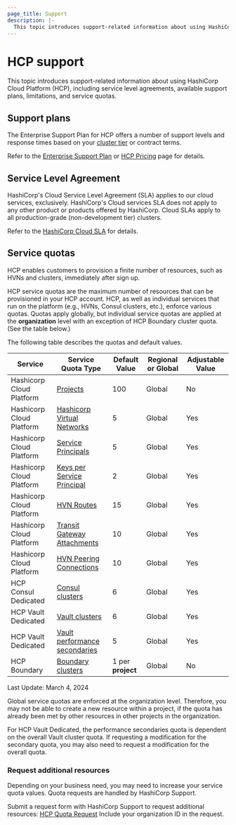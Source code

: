 ```yaml
---
page_title: Support
description: |-
  This topic introduces support-related information about using HashiCorp Cloud Platform (HCP), including service level agreements, available support plans, limitations, and service quotas.
---
```


# HCP support

This topic introduces support-related information about using HashiCorp Cloud Platform (HCP), including service level agreements, available support plans, limitations, and service quotas.

## Support plans

The Enterprise Support Plan for HCP offers a number of support levels and response times based on your [cluster tier](https://cloud.hashicorp.com/pricing) or contract terms.

Refer to the [Enterprise Support Plan](https://www.hashicorp.com/customer-success/enterprise-support) or [HCP Pricing](https://cloud.hashicorp.com/pricing) page for details.

## Service Level Agreement

HashiCorp's Cloud Service Level Agreement (SLA) applies to our cloud services, exclusively. HashiCorp's Cloud services SLA does not apply to any other product or products offered by HashiCorp.
Cloud SLAs apply to all production-grade (non-development tier) clusters.

Refer to the [HashiCorp Cloud SLA](https://cloud.hashicorp.com/sla) for details.

## Service quotas

HCP enables customers to provision a finite number of resources, such as HVNs and clusters, immediately after sign up.

HCP service quotas are the maximum number of resources that can be provisioned in your HCP account.
HCP, as well as individual services that run on the platform (e.g., HVNs, Consul clusters, etc.), enforce various quotas.
Quotas apply globally, but individual service quotas are applied at the **organization** level with an exception of HCP Boundary cluster quota. (See the table below.)

The following table describes the quotas and default values.

| Service                  | Service Quota Type                                                                                 | Default Value     | Regional or Global | Adjustable Value |
| ------------------------ | -------------------------------------------------------------------------------------------------- | ----------------- | ------------------ | ---------------- |
| Hashicorp Cloud Platform | [Projects](/hcp/docs/hcp/admin/projects)                                                           | 100               | Global             | No               |
| Hashicorp Cloud Platform | [Hashicorp Virtual Networks](/hcp/docs/hcp/network)                                                | 5                 | Global             | Yes              |
| Hashicorp Cloud Platform | [Service Principals](/hcp/docs/hcp/iam/service-principal)                                          | 5                 | Global             | Yes              |
| Hashicorp Cloud Platform | [Keys per Service Principal](/hcp/docs/hcp/iam/service-principal#generate-a-service-principal-key) | 2                 | Global             | Yes              |
| Hashicorp Cloud Platform | [HVN Routes](/hcp/docs/hcp/network/hvn-aws/routes)                                                 | 15                | Global             | Yes              |
| Hashicorp Cloud Platform | [Transit Gateway Attachments](/hcp/docs/hcp/network/hvn-aws/routes)                                | 10                | Global             | Yes              |
| Hashicorp Cloud Platform | [HVN Peering Connections](/hcp/docs/hcp/network/hvn-aws/hvn-peering)                               | 10                | Global             | Yes              |
| HCP Consul Dedicated     | [Consul clusters](/hcp/docs/consul)                                                                | 6                 | Global             | Yes              |
| HCP Vault Dedicated      | [Vault clusters](/hcp/docs/vault)                                                                  | 6                 | Global             | Yes              |
| HCP Vault Dedicated      | [Vault performance secondaries](/hcp/docs/vault/perf-replication)                                  | 5                 | Global             | Yes              |
| HCP Boundary             | [Boundary clusters](/hcp/docs/boundary)                                                            | 1 per **project** | Global             | No               |

Last Update: March 4, 2024

<Warning>

Global service quotas are enforced at the organization level. Therefore, you may not be able to create a new resource within a project, if the quota has
already been met by other resources in other projects in the organization.

</Warning>

<Warning>

For HCP Vault Dedicated, the performance secondaries quota is dependent on the overall
Vault cluster quota. If requesting a modification for the secondary quota,
you may also need to request a modification for the overall quota.

</Warning>

### Request additional resources

Depending on your business need, you may need to increase your service quota values. Quota requests are handled by HashiCorp Support.

Submit a request form with HashiCorp Support to request additional resources: [HCP Quota Request](https://support.hashicorp.com/hc/en-us/requests/new)
Include your organization ID in the request.
